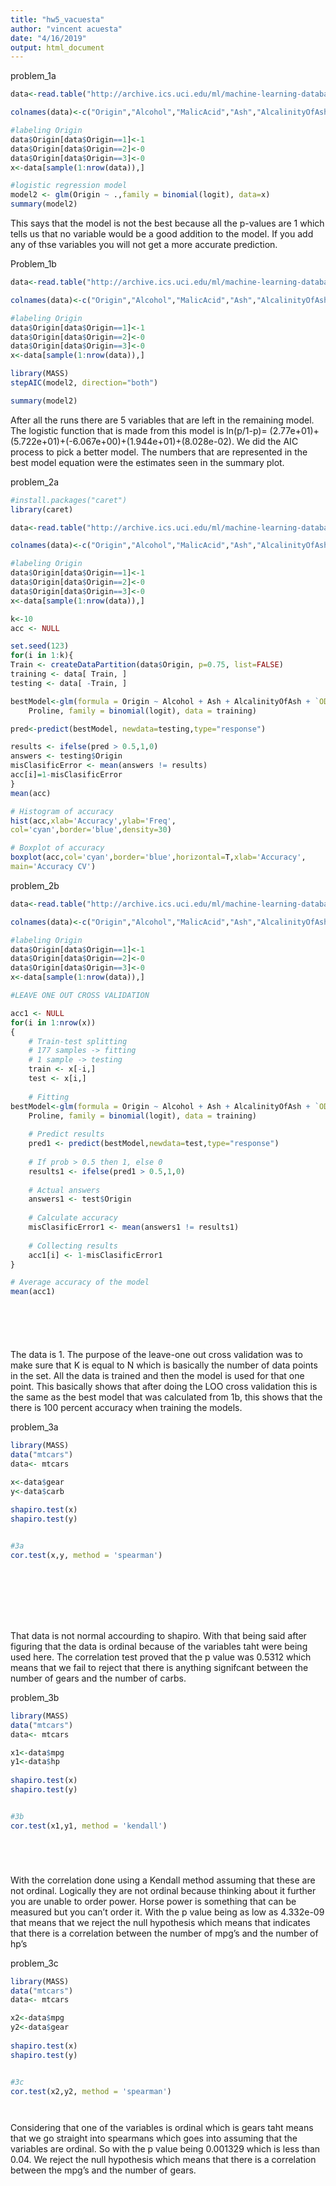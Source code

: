 ```yaml
---
title: "hw5_vacuesta"
author: "vincent acuesta"
date: "4/16/2019"
output: html_document
---
```

problem_1a
```r

data<-read.table("http://archive.ics.uci.edu/ml/machine-learning-databases/wine/wine.data", sep=",")

colnames(data)<-c("Origin","Alcohol","MalicAcid","Ash","AlcalinityOfAsh","Magnesium","TotalPhenols","Flavanoids","NonflavanoidPhenols","Proanthocyanins","ColorIntensity","Hue","OD280/OD315OfDilutedWines","Proline")

#labeling Origin
data$Origin[data$Origin==1]<-1
data$Origin[data$Origin==2]<-0
data$Origin[data$Origin==3]<-0
x<-data[sample(1:nrow(data)),]

#logistic regression model
model2 <- glm(Origin ~ .,family = binomial(logit), data=x)
summary(model2)

```
This says that the model is not the best because all the p-values are 1 which tells us that no variable would be a good addition to the model. If you add any of thse variables you will not get a more accurate prediction. 




Problem_1b
```r
data<-read.table("http://archive.ics.uci.edu/ml/machine-learning-databases/wine/wine.data", sep=",")

colnames(data)<-c("Origin","Alcohol","MalicAcid","Ash","AlcalinityOfAsh","Magnesium","TotalPhenols","Flavanoids","NonflavanoidPhenols","Proanthocyanins","ColorIntensity","Hue","OD280/OD315OfDilutedWines","Proline")

#labeling Origin
data$Origin[data$Origin==1]<-1
data$Origin[data$Origin==2]<-0
data$Origin[data$Origin==3]<-0
x<-data[sample(1:nrow(data)),]

library(MASS)
stepAIC(model2, direction="both")

summary(model2)

```
After all the runs there are 5 variables that are left in the remaining model.
The logistic function that is made from this model is ln(p/1-p)= (2.77e+01)+(5.722e+01)+(-6.067e+00)+(1.944e+01)+(8.028e-02). We did the AIC process to pick a better model. The numbers that are represented in the best model equation were the estimates seen in the summary plot. 







problem_2a
```r
#install.packages("caret")
library(caret)

data<-read.table("http://archive.ics.uci.edu/ml/machine-learning-databases/wine/wine.data", sep=",")

colnames(data)<-c("Origin","Alcohol","MalicAcid","Ash","AlcalinityOfAsh","Magnesium","TotalPhenols","Flavanoids","NonflavanoidPhenols","Proanthocyanins","ColorIntensity","Hue","OD280/OD315OfDilutedWines","Proline")

#labeling Origin
data$Origin[data$Origin==1]<-1
data$Origin[data$Origin==2]<-0
data$Origin[data$Origin==3]<-0
x<-data[sample(1:nrow(data)),]

k<-10
acc <- NULL

set.seed(123)
for(i in 1:k){
Train <- createDataPartition(data$Origin, p=0.75, list=FALSE)
training <- data[ Train, ]
testing <- data[ -Train, ]

bestModel<-glm(formula = Origin ~ Alcohol + Ash + AlcalinityOfAsh + `OD280/OD315OfDilutedWines` + 
    Proline, family = binomial(logit), data = training)

pred<-predict(bestModel, newdata=testing,type="response")

results <- ifelse(pred > 0.5,1,0)
answers <- testing$Origin
misClasificError <- mean(answers != results)
acc[i]=1-misClasificError
}
mean(acc)

# Histogram of accuracy
hist(acc,xlab='Accuracy',ylab='Freq',
col='cyan',border='blue',density=30)

# Boxplot of accuracy
boxplot(acc,col='cyan',border='blue',horizontal=T,xlab='Accuracy',
main='Accuracy CV')

```
problem_2b
```r


data<-read.table("http://archive.ics.uci.edu/ml/machine-learning-databases/wine/wine.data", sep=",")

colnames(data)<-c("Origin","Alcohol","MalicAcid","Ash","AlcalinityOfAsh","Magnesium","TotalPhenols","Flavanoids","NonflavanoidPhenols","Proanthocyanins","ColorIntensity","Hue","OD280/OD315OfDilutedWines","Proline")

#labeling Origin
data$Origin[data$Origin==1]<-1
data$Origin[data$Origin==2]<-0
data$Origin[data$Origin==3]<-0
x<-data[sample(1:nrow(data)),]

#LEAVE ONE OUT CROSS VALIDATION

acc1 <- NULL
for(i in 1:nrow(x))
{
    # Train-test splitting
    # 177 samples -> fitting
    # 1 sample -> testing
    train <- x[-i,]
    test <- x[i,]
    
    # Fitting
bestModel<-glm(formula = Origin ~ Alcohol + Ash + AlcalinityOfAsh + `OD280/OD315OfDilutedWines` + 
    Proline, family = binomial(logit), data = training)
    
    # Predict results
    pred1 <- predict(bestModel,newdata=test,type="response")
    
    # If prob > 0.5 then 1, else 0
    results1 <- ifelse(pred1 > 0.5,1,0)
    
    # Actual answers
    answers1 <- test$Origin
    
    # Calculate accuracy
    misClasificError1 <- mean(answers1 != results1)
    
    # Collecting results
    acc1[i] <- 1-misClasificError1
}

# Average accuracy of the model
mean(acc1)







```
The data is 1. The purpose of the leave-one out cross validation was to make sure that K is equal to N which is basically the number of data points in the set. All the data is trained and then the model is used for that one point. This basically shows that after doing the LOO cross validation this is the same as the best model that was calculated from 1b, this shows that the there is 100 percent accuracy when training the models. 




problem_3a
```r

library(MASS)
data("mtcars")
data<- mtcars

x<-data$gear
y<-data$carb
  
shapiro.test(x)
shapiro.test(y)


#3a
cor.test(x,y, method = 'spearman')









```
That data is not normal accourding to shapiro. With that being said after figuring that the data is ordinal because of the variables taht were being used here. The correlation test proved that the p value was 0.5312 which means that we fail to reject that there is anything signifcant between the number of gears and the number of carbs. 






problem_3b
```r

library(MASS)
data("mtcars")
data<- mtcars

x1<-data$mpg
y1<-data$hp
  
shapiro.test(x)
shapiro.test(y)


#3b
cor.test(x1,y1, method = 'kendall')






```
With the correlation done using a Kendall method assuming that these are not ordinal. Logically they are not ordinal because thinking about it further you are unable to order power. Horse power is something that can be measured but you can't order it. With the p value being as low as 4.332e-09 that means that we reject the null hypothesis which means that indicates that there is a correlation between the number of mpg's and the number of hp's






problem_3c
```r


library(MASS)
data("mtcars")
data<- mtcars

x2<-data$mpg
y2<-data$gear
  
shapiro.test(x)
shapiro.test(y)


#3c
cor.test(x2,y2, method = 'spearman')




```
Considering that one of the variables is ordinal which is gears taht means that we go straight into spearmans which goes into assuming that the variables are ordinal. So with the p value being 0.001329 which is less than 0.04. We reject the null hypothesis which means that there is a correlation between the mpg's and the number of gears.

